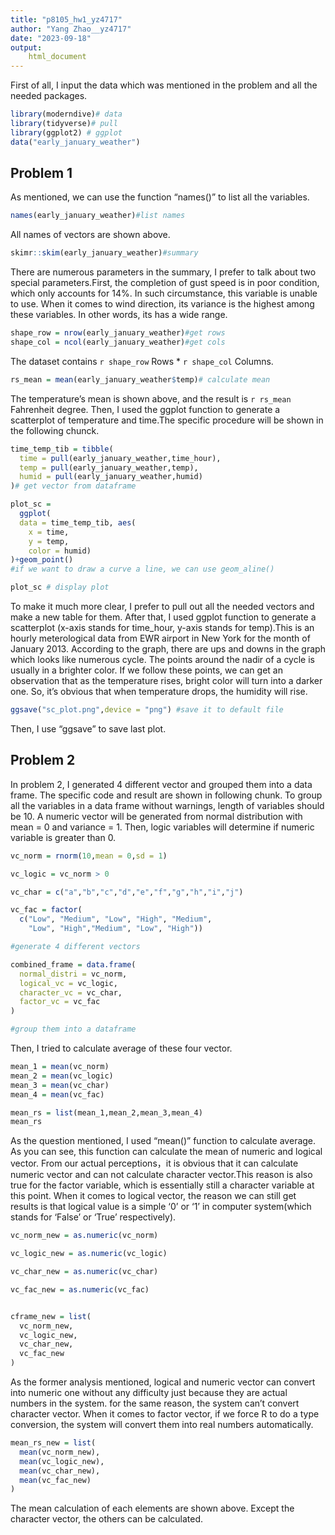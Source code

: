 ```yaml
---
title: "p8105_hw1_yz4717"
author: "Yang Zhao__yz4717"
date: "2023-09-18"
output: 
    html_document
---
```


First of all, I input the data which was mentioned in the problem and all the needed packages.

```r
library(moderndive)# data
library(tidyverse)# pull
library(ggplot2) # ggplot
data("early_january_weather")
```

## Problem 1

As mentioned, we can use the function "names()" to list all the variables.

```r
names(early_january_weather)#list names
```

All names of vectors are shown above.

```r
skimr::skim(early_january_weather)#summary
```

There are numerous parameters in the summary, I prefer to talk about two special parameters.First, the completion of gust speed is in poor condition, which only accounts for 14%. In such circumstance, this variable is unable to use. When it comes to wind direction, its variance is the highest among these variables. In other words, its has a wide range.

```r
shape_row = nrow(early_january_weather)#get rows
shape_col = ncol(early_january_weather)#get cols
```

The dataset contains `r shape_row` Rows * `r shape_col` Columns.

```r
rs_mean = mean(early_january_weather$temp)# calculate mean
```

The temperature's mean is shown above, and the result is `r rs_mean` Fahrenheit degree.
Then, I used the ggplot function to generate a scatterplot of temperature and time.The specific procedure will be shown in the following chunck.

```r
time_temp_tib = tibble(
  time = pull(early_january_weather,time_hour),
  temp = pull(early_january_weather,temp),
  humid = pull(early_january_weather,humid)
)# get vector from dataframe

plot_sc = 
  ggplot(
  data = time_temp_tib, aes(
    x = time,
    y = temp,
    color = humid)
)+geom_point()
#if we want to draw a curve a line, we can use geom_aline()

plot_sc # display plot
```

To make it much more clear, I prefer to pull out all the needed vectors and make a new table for them. After that, I used ggplot function to generate a scatterplot (x-axis stands for time_hour, y-axis stands for temp).This is an hourly meterological data from EWR airport in New York for the month of January 2013. According to the graph, there are ups and downs in the graph which looks like numerous cycle. The points around the nadir of a cycle is usually in a brighter color. If we follow these points, we can get an observation that as the temperature rises, bright color will turn into a darker one. So, it's obvious that when temperature drops, the humidity will rise.   

```r
ggsave("sc_plot.png",device = "png") #save it to default file
```

Then, I use "ggsave" to save last plot.

## Problem 2

In problem 2, I generated 4 different vector and grouped them into a data frame. The specific code and result are shown in following chunk. To group all the variables in a data frame without warnings, length of variables should be 10. A numeric vector will be generated from normal distribution with mean = 0 and variance = 1. Then, logic variables will determine if numeric variable is greater than 0.

```r
vc_norm = rnorm(10,mean = 0,sd = 1)

vc_logic = vc_norm > 0

vc_char = c("a","b","c","d","e","f","g","h","i","j")

vc_fac = factor(
  c("Low", "Medium", "Low", "High", "Medium",
    "Low", "High","Medium", "Low", "High"))

#generate 4 different vectors

combined_frame = data.frame(
  normal_distri = vc_norm,
  logical_vc = vc_logic,
  character_vc = vc_char,
  factor_vc = vc_fac
)

#group them into a dataframe
```

Then, I tried to calculate average of these four vector.

```r
mean_1 = mean(vc_norm)
mean_2 = mean(vc_logic)
mean_3 = mean(vc_char)
mean_4 = mean(vc_fac)

mean_rs = list(mean_1,mean_2,mean_3,mean_4)
mean_rs
```

As the question mentioned, I used "mean()" function to calculate average. As you can see, this function can calculate the mean of numeric and logical vector. From our actual perceptions，it is obvious that it can calculate numeric vector and can not calculate character vector.This reason is also true for the factor variable, which is essentially still a character variable at this point. When it comes to logical vector, the reason we can still get results is that logical value is a simple '0' or '1' in computer system(which stands for 'False' or 'True' respectively).

```r
vc_norm_new = as.numeric(vc_norm)

vc_logic_new = as.numeric(vc_logic)

vc_char_new = as.numeric(vc_char)

vc_fac_new = as.numeric(vc_fac)


cframe_new = list(
  vc_norm_new,
  vc_logic_new,
  vc_char_new,
  vc_fac_new
)

```

As the former analysis mentioned, logical and numeric vector can convert into numeric one without any difficulty just because they are actual numbers in the system. for the same reason, the system can't convert character vector. When it comes to factor vector, if we force R to do a type conversion, the system will convert them into real numbers automatically.

```r
mean_rs_new = list(
  mean(vc_norm_new),
  mean(vc_logic_new),
  mean(vc_char_new),
  mean(vc_fac_new)
)

```

The mean calculation of each elements are shown above. Except the character vector, the others can be calculated. 